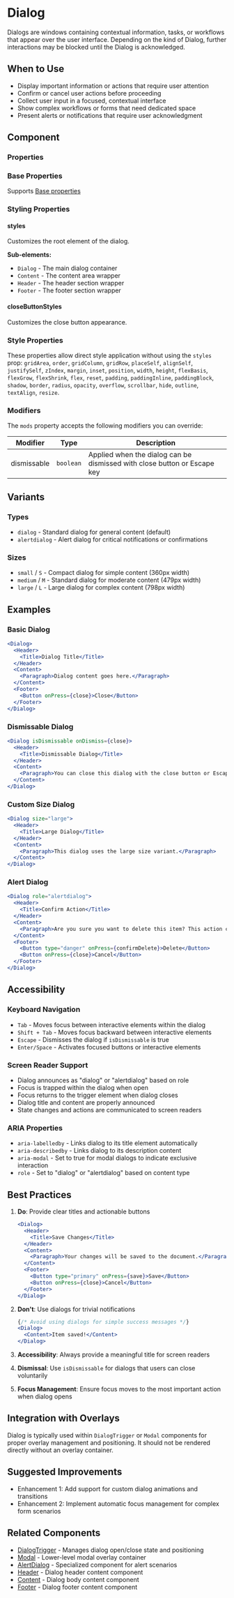 
<Meta of={DialogStories} />

# Dialog

Dialogs are windows containing contextual information, tasks, or workflows that appear over the user interface. Depending on the kind of Dialog, further interactions may be blocked until the Dialog is acknowledged.

## When to Use

- Display important information or actions that require user attention
- Confirm or cancel user actions before proceeding
- Collect user input in a focused, contextual interface
- Show complex workflows or forms that need dedicated space
- Present alerts or notifications that require user acknowledgment

## Component

<Story of={DialogStories.Default} />

### Properties

<Controls of={DialogStories.Default} />

### Base Properties

Supports [Base properties](/base-properties.md)

### Styling Properties

#### styles

Customizes the root element of the dialog.

**Sub-elements:**
- `Dialog` - The main dialog container
- `Content` - The content area wrapper
- `Header` - The header section wrapper
- `Footer` - The footer section wrapper

#### closeButtonStyles

Customizes the close button appearance.

### Style Properties

These properties allow direct style application without using the `styles` prop: `gridArea`, `order`, `gridColumn`, `gridRow`, `placeSelf`, `alignSelf`, `justifySelf`, `zIndex`, `margin`, `inset`, `position`, `width`, `height`, `flexBasis`, `flexGrow`, `flexShrink`, `flex`, `reset`, `padding`, `paddingInline`, `paddingBlock`, `shadow`, `border`, `radius`, `opacity`, `overflow`, `scrollbar`, `hide`, `outline`, `textAlign`, `resize`.

### Modifiers

The `mods` property accepts the following modifiers you can override:

| Modifier | Type | Description |
|----------|------|-------------|
| dismissable | `boolean` | Applied when the dialog can be dismissed with close button or Escape key |

## Variants

### Types

- `dialog` - Standard dialog for general content (default)
- `alertdialog` - Alert dialog for critical notifications or confirmations

### Sizes

- `small` / `S` - Compact dialog for simple content (360px width)
- `medium` / `M` - Standard dialog for moderate content (479px width)
- `large` / `L` - Large dialog for complex content (798px width)

## Examples

### Basic Dialog

```jsx
<Dialog>
  <Header>
    <Title>Dialog Title</Title>
  </Header>
  <Content>
    <Paragraph>Dialog content goes here.</Paragraph>
  </Content>
  <Footer>
    <Button onPress={close}>Close</Button>
  </Footer>
</Dialog>
```

### Dismissable Dialog

```jsx
<Dialog isDismissable onDismiss={close}>
  <Header>
    <Title>Dismissable Dialog</Title>
  </Header>
  <Content>
    <Paragraph>You can close this dialog with the close button or Escape key.</Paragraph>
  </Content>
</Dialog>
```

### Custom Size Dialog

```jsx
<Dialog size="large">
  <Header>
    <Title>Large Dialog</Title>
  </Header>
  <Content>
    <Paragraph>This dialog uses the large size variant.</Paragraph>
  </Content>
</Dialog>
```

### Alert Dialog

```jsx
<Dialog role="alertdialog">
  <Header>
    <Title>Confirm Action</Title>
  </Header>
  <Content>
    <Paragraph>Are you sure you want to delete this item? This action cannot be undone.</Paragraph>
  </Content>
  <Footer>
    <Button type="danger" onPress={confirmDelete}>Delete</Button>
    <Button onPress={close}>Cancel</Button>
  </Footer>
</Dialog>
```

## Accessibility

### Keyboard Navigation

- `Tab` - Moves focus between interactive elements within the dialog
- `Shift + Tab` - Moves focus backward between interactive elements
- `Escape` - Dismisses the dialog if `isDismissable` is true
- `Enter/Space` - Activates focused buttons or interactive elements

### Screen Reader Support

- Dialog announces as "dialog" or "alertdialog" based on role
- Focus is trapped within the dialog when open
- Focus returns to the trigger element when dialog closes
- Dialog title and content are properly announced
- State changes and actions are communicated to screen readers

### ARIA Properties

- `aria-labelledby` - Links dialog to its title element automatically
- `aria-describedby` - Links dialog to its description content
- `aria-modal` - Set to true for modal dialogs to indicate exclusive interaction
- `role` - Set to "dialog" or "alertdialog" based on content type

## Best Practices

1. **Do**: Provide clear titles and actionable buttons
   ```jsx
   <Dialog>
     <Header>
       <Title>Save Changes</Title>
     </Header>
     <Content>
       <Paragraph>Your changes will be saved to the document.</Paragraph>
     </Content>
     <Footer>
       <Button type="primary" onPress={save}>Save</Button>
       <Button onPress={close}>Cancel</Button>
     </Footer>
   </Dialog>
   ```

2. **Don't**: Use dialogs for trivial notifications
   ```jsx
   {/* Avoid using dialogs for simple success messages */}
   <Dialog>
     <Content>Item saved!</Content>
   </Dialog>
   ```

3. **Accessibility**: Always provide a meaningful title for screen readers
4. **Dismissal**: Use `isDismissable` for dialogs that users can close voluntarily
5. **Focus Management**: Ensure focus moves to the most important action when dialog opens

## Integration with Overlays

Dialog is typically used within `DialogTrigger` or `Modal` components for proper overlay management and positioning. It should not be rendered directly without an overlay container.

## Suggested Improvements

- Enhancement 1: Add support for custom dialog animations and transitions
- Enhancement 2: Implement automatic focus management for complex form scenarios

## Related Components

- [DialogTrigger](/components/DialogTrigger) - Manages dialog open/close state and positioning
- [Modal](/components/Modal) - Lower-level modal overlay container
- [AlertDialog](/components/AlertDialog) - Specialized component for alert scenarios
- [Header](/components/Header) - Dialog header content component
- [Content](/components/Content) - Dialog body content component
- [Footer](/components/Footer) - Dialog footer content component
